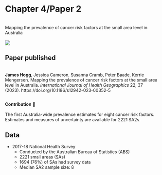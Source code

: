 # Chapter 4/Paper 2
<br> 
Mapping the prevalence of cancer risk factors at the small area level in Australia
<br>
<br>
![](imgs/pillars_p2.png){#fig-p2}

<!-- ----------------------------------------------------------------- -->
## Paper published
<br>
**James Hogg**, Jessica Cameron, Susanna Cramb, Peter Baade, Kerrie Mengersen. Mapping the prevalence of cancer risk factors at the small area level in Australia. *International Journal of Health Geographics* 22, 37 (2023). https://doi.org/10.1186/s12942-023-00352-5

<!-- ----------------------------------------------------------------- -->
---

::: {.quote-box}
**Contribution** 🎉
<br>
<br>
The first Australia-wide prevalence estimates for eight cancer risk factors. Estimates and measures of uncertainty are available for 2221 SA2s. 
:::

<!-- ----------------------------------------------------------------- -->
## Data

:::{.incremental}
- 2017-18 National Health Survey
  - Conducted by the Australian Bureau of Statistics (ABS)
  - 2221 small areas (SAs)
  - 1694 (76%) of SAs had survey data
  - Median SA2 sample size: 8
:::